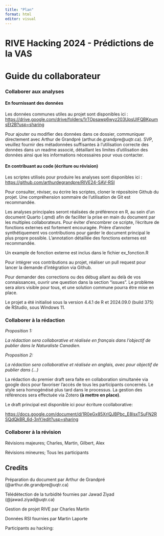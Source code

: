 ```yaml
---
title: "Plan"
format: html
editor: visual
---
```


# RIVE Hacking 2024 - Prédictions de la VAS

# Guide du collaborateur

### Collaborer aux analyses

#### En fournissant des données

Les données communes utiles au projet sont disponibles ici : <https://drive.google.com/drive/folders/1rTOpsawp6wyz203UpsUlFQBKpumsEt2B?usp=sharing>

Pour ajouter ou modifier des données dans ce dossier, communiquer directement avec Arthur de Grandpré (arthur.de.grandpre\@uqtr.ca). SVP, veuillez fournir des métadonnées suffisantes à l'utilisation correcte des données dans un readme associé, détaillant les limites d'utilisation des données ainsi que les informations nécessaires pour vous contacter.

#### En contribuant au code (écriture ou révision)

Les scriptes utilisés pour produire les analyses sont disponibles ici :\
<https://github.com/arthurdegrandpre/RIVE24-SAV-RSI>

Pour consulter, réviser, ou écrire les scriptes, cloner le répositoire Github du projet. Une compréhension sommaire de l'utilisation de Git est recommandée.

Les analyses principales seront réalisées de préférence en R, au sein d'un document Quarto (.qmd) afin de faciliter la prise en main du document par les multiples collaborateurs. Pour éviter d'encombrer ce scripte, l'écriture de fonctions externes est fortement encouragée. Prière d'annoter synthétiquement vos contributions pour garder le document principal le plus propre possible. L'annotation détaillée des fonctions externes est recommandée.

Un example de fonction externe est inclus dans le fichier ex_fonction.R

Pour intégrer vos contributions au projet, réaliser un pull request pour lancer la demande d'intégration via Github.

Pour demander des corrections ou des débug allant au delà de vos connaissances, ouvrir une question dans la section "issues". Le problème sera alors visible pour tous, et une solution commune pourra être mise en place.

Le projet a été initialisé sous la version 4.4.1 de R et 2024.09.0 (build 375) de RStudio, sous Windows 11.

### Collaborer à la rédaction

*Proposition 1:*

*La rédaction sera collaborative et réalisée en français dans l'objectif de publier dans le Naturaliste Canadien.*

*Proposition 2:*

*La rédaction sera collaborative et réalisée en anglais, avec pour objectif de publier dans (...)*

La rédaction du premier draft sera faite en collaboration simultanée via google docs pour favoriser l'accès de tous les participants concernés. Le style sera homogénéisé plus tard dans le processus. La gestion des références sera effectuée via Zotero **(à mettre en place)**.

Le draft principal est disponible ici pour écriture ccollaborative:

<https://docs.google.com/document/d/1R0eGx85XrIQJBPbc_E8IsxTSuFN2RSQdQkBR_6d-3nY/edit?usp=sharing>

### Collaborer à la révision

Révisions majeures; Charles, Martin, Gilbert, Alex

Révisions mineures; Tous les participants

## Credits

Préparation du document par Arthur de Grandpré (\@arthur.de.grandpre\@uqtr.ca)

Télédétection de la turbidité fournies par Jawad Ziyad (\@jawad.ziyad\@uqtr.ca)

Gestion de projet RIVE par Charles Martin

Données RSI fournies par Martin Laporte

Participants au hacking:
